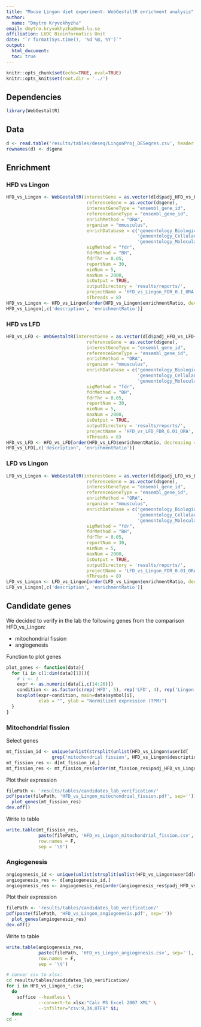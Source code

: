 ```yaml
---
title: "Mouse Lingon diet experiment: WebGestaltR enrichment analysis"
author:
  name: "Dmytro Kryvokhyzha"
email: dmytro.kryvokhyzha@med.lu.se
affiliation: LUDC Bioinformatics Unit
date: "`r format(Sys.time(), '%d %B, %Y')`"
output:
  html_document:
  toc: true
---
```

  
```r
knitr::opts_chunk$set(echo=TRUE, eval=TRUE)
knitr::opts_knit$set(root.dir = '../')
```

## Dependencies

```r
library(WebGestaltR)
```

## Data

```r
d <- read.table('results/tables/deseq/LingonProj_DESeqres.csv', header = T)
rownames(d) <- d$gene
```

## Enrichment

### HFD vs Lingon

```r
HFD_vs_Lingon <- WebGestaltR(interestGene = as.vector(d[d$padj_HFD_vs_Lingon<0.1,'gene']),
                              referenceGene = as.vector(d$gene),
                              interestGeneType = "ensembl_gene_id",
                              referenceGeneType = "ensembl_gene_id",
                              enrichMethod = "ORA",
                              organism = "mmusculus",
                              enrichDatabase = c('geneontology_Biological_Process',
                                                 'geneontology_Cellular_Component',
                                                 'geneontology_Molecular_Function'),
                              sigMethod = "fdr",
                              fdrMethod = "BH",
                              fdrThr = 0.05,
                              reportNum = 30,
                              minNum = 5,
                              maxNum = 2000,
                              isOutput = TRUE,
                              outputDirectory = 'results/reports/',
                              projectName = 'HFD_vs_Lingon_FDR_0.1_ORA',
                              nThreads = 8)
HFD_vs_Lingon <- HFD_vs_Lingon[order(HFD_vs_Lingon$enrichmentRatio, decreasing = T),]
HFD_vs_Lingon[,c('description', 'enrichmentRatio')]
```

### HFD vs LFD

```r
HFD_vs_LFD <- WebGestaltR(interestGene = as.vector(d[d$padj_HFD_vs_LFD<0.01,'gene']),
                              referenceGene = as.vector(d$gene),
                              interestGeneType = "ensembl_gene_id",
                              referenceGeneType = "ensembl_gene_id",
                              enrichMethod = "ORA",
                              organism = "mmusculus",
                              enrichDatabase = c('geneontology_Biological_Process',
                                                 'geneontology_Cellular_Component',
                                                 'geneontology_Molecular_Function'),
                              sigMethod = "fdr",
                              fdrMethod = "BH",
                              fdrThr = 0.05,
                              reportNum = 30,
                              minNum = 5,
                              maxNum = 2000,
                              isOutput = TRUE,
                              outputDirectory = 'results/reports/',
                              projectName = 'HFD_vs_LFD_FDR_0.01_ORA',
                              nThreads = 8)
HFD_vs_LFD <- HFD_vs_LFD[order(HFD_vs_LFD$enrichmentRatio, decreasing = T),]
HFD_vs_LFD[,c('description', 'enrichmentRatio')]
```

### LFD vs Lingon

```r
LFD_vs_Lingon <- WebGestaltR(interestGene = as.vector(d[d$padj_LFD_vs_Lingon<0.01,'gene']),
                              referenceGene = as.vector(d$gene),
                              interestGeneType = "ensembl_gene_id",
                              referenceGeneType = "ensembl_gene_id",
                              enrichMethod = "ORA",
                              organism = "mmusculus",
                              enrichDatabase = c('geneontology_Biological_Process',
                                                 'geneontology_Cellular_Component',
                                                 'geneontology_Molecular_Function'),
                              sigMethod = "fdr",
                              fdrMethod = "BH",
                              fdrThr = 0.05,
                              reportNum = 30,
                              minNum = 5,
                              maxNum = 2000,
                              isOutput = TRUE,
                              outputDirectory = 'results/reports/',
                              projectName = 'LFD_vs_Lingon_FDR_0.01_ORA',
                              nThreads = 8)
LFD_vs_Lingon <- LFD_vs_Lingon[order(LFD_vs_Lingon$enrichmentRatio, decreasing = T),]
LFD_vs_Lingon[,c('description', 'enrichmentRatio')]
```


## Candidate genes

We decided to verify in the lab the following genes from the comparison HFD_vs_Lingon:
   
   - mitochondrial fission
   - angiogenesis
   
Function to plot genes

```r
plot_genes <- function(data){
  for (i in c(1:dim(data)[1])){
    # i <- 1
    expr <- as.numeric(data[i,c(14:26)])
    condition <- as.factor(c(rep('HFD', 5), rep('LFD', 4), rep('Lingon', 4)))
    boxplot(expr~condition, main=data$symbol[i],
            xlab = "", ylab = "Normilized expression (TPM)")
  }
}
```

### Mitochondrial fission

Select genes

```r
mt_fission_id <- unique(unlist(strsplit(unlist(HFD_vs_Lingon$userId[
                 grep('mitochondrial fission', HFD_vs_Lingon$description)]),';')))
mt_fission_res <- d[mt_fission_id,]
mt_fission_res <- mt_fission_res[order(mt_fission_res$padj_HFD_vs_Lingon),]
```

Plot their expression

```r
filePath <- 'results/tables/candidates_lab_verification/'
pdf(paste(filePath, 'HFD_vs_Lingon_mitochondrial_fission.pdf', sep=''))
  plot_genes(mt_fission_res)
dev.off()
```

Write to table

```r
write.table(mt_fission_res,
            paste(filePath, 'HFD_vs_Lingon_mitochondrial_fission.csv', sep=''),
            row.names = F,
            sep = '\t')
```


### Angiogenesis

```r
angiogenesis_id <- unique(unlist(strsplit(unlist(HFD_vs_Lingon$userId[c(3:14)]),';')))
angiogenesis_res <- d[angiogenesis_id,]
angiogenesis_res <- angiogenesis_res[order(angiogenesis_res$padj_HFD_vs_Lingon),]
```

Plot their expression

```r
filePath <- 'results/tables/candidates_lab_verification/'
pdf(paste(filePath, 'HFD_vs_Lingon_angiogenesis.pdf', sep=''))
  plot_genes(angiogenesis_res)
dev.off()
```

Write to table

```r
write.table(angiogenesis_res,
            paste(filePath, 'HFD_vs_Lingon_angiogenesis.csv', sep=''),
            row.names = F,
            sep = '\t')
```

```bash
# conver csv to xlsx:
cd results/tables/candidates_lab_verification/
for i in HFD_vs_Lingon_*.csv;
  do
    soffice --headless \
            --convert-to xlsx:"Calc MS Excel 2007 XML" \
            --infilter="csv:9,34,UTF8" $i;
  done
cd -
```
